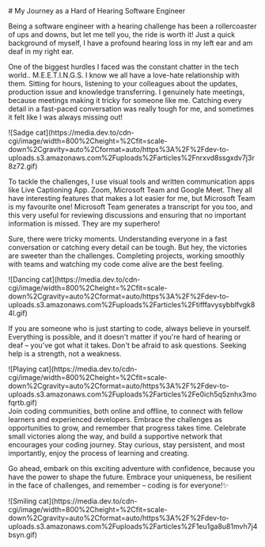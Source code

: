 <div style={{ textAlign: 'center' }}>
 # My Journey as a Hard of Hearing Software Engineer
</div>

Being a software engineer with a hearing challenge has been a rollercoaster of ups and downs, but let me tell you, the ride is worth it! Just a quick background of myself, I have a profound hearing loss in my left ear and am deaf in my right ear.

One of the biggest hurdles I faced was the constant chatter in the tech world.. M.E.E.T.I.N.G.S. I know we all have a love-hate relationship with them. Sitting for hours, listening to your colleagues about the updates, production issue and knowledge transferring. I genuinely hate meetings, because meetings making it tricky for someone like me. Catching every detail in a fast-paced conversation was really tough for me, and sometimes it felt like I was always missing out!
<div style={{ display: 'flex', justifyContent: 'center', alignItems: 'center', margin: '20px' }}>
  ![Sadge cat](https://media.dev.to/cdn-cgi/image/width=800%2Cheight=%2Cfit=scale-down%2Cgravity=auto%2Cformat=auto/https%3A%2F%2Fdev-to-uploads.s3.amazonaws.com%2Fuploads%2Farticles%2Fnrxvd8ssgxdv7j3r8z72.gif)
</div>

To tackle the challenges, I use visual tools and written communication apps like Live Captioning App. Zoom, Microsoft Team and Google Meet. They all have interesting features that makes a lot easier for me, but Microsoft Team is my favourite one! Microsoft Team generates a transcript for you too, and this very useful for reviewing discussions and ensuring that no important information is missed. They are my superhero!

Sure, there were tricky moments. Understanding everyone in a fast conversation or catching every detail can be tough. But hey, the victories are sweeter than the challenges. Completing projects, working smoothly with teams and watching my code come alive are the best feeling.
<div style={{ display: 'flex', justifyContent: 'center', alignItems: 'center', margin: '20px' }}>
  ![Dancing cat](https://media.dev.to/cdn-cgi/image/width=800%2Cheight=%2Cfit=scale-down%2Cgravity=auto%2Cformat=auto/https%3A%2F%2Fdev-to-uploads.s3.amazonaws.com%2Fuploads%2Farticles%2Ftifffavysybblfvgk84l.gif)
</div>

If you are someone who is just starting to code, always believe in yourself. Everything is possible, and it doesn't matter if you're hard of hearing or deaf – you've got what it takes. Don't be afraid to ask questions. Seeking help is a strength, not a weakness.

<div style={{ display: 'flex', justifyContent: 'center', alignItems: 'center', margin: '20px' }}>
  ![Playing cat](https://media.dev.to/cdn-cgi/image/width=800%2Cheight=%2Cfit=scale-down%2Cgravity=auto%2Cformat=auto/https%3A%2F%2Fdev-to-uploads.s3.amazonaws.com%2Fuploads%2Farticles%2Fe0ich5q5znhx3mofqrtb.gif)
</div>
Join coding communities, both online and offline, to connect with fellow learners and experienced developers. Embrace the challenges as opportunities to grow, and remember that progress takes time. Celebrate small victories along the way, and build a supportive network that encourages your coding journey. Stay curious, stay persistent, and most importantly, enjoy the process of learning and creating.

Go ahead, embark on this exciting adventure with confidence, because you have the power to shape the future. Embrace your uniqueness, be resilient in the face of challenges, and remember – coding is for everyone!✨

<div style={{ display: 'flex', justifyContent: 'center', alignItems: 'center', margin: '20px' }}>
  ![Smiling cat](https://media.dev.to/cdn-cgi/image/width=800%2Cheight=%2Cfit=scale-down%2Cgravity=auto%2Cformat=auto/https%3A%2F%2Fdev-to-uploads.s3.amazonaws.com%2Fuploads%2Farticles%2F1eu1ga8u81mvh7j4bsyn.gif)
</div>